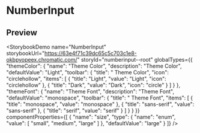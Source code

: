 
# NumberInput
## Preview
<StorybookDemo name="NumberInput" storybookUrl="https://63e4f71c39dc65c5c703c1e8-okbpyopeex.chromatic.com/" storyId="numberinput--root" globalTypes={{
  "themeColor": {
    "name": "Theme Color",
    "description": "Theme Color",
    "defaultValue": "Light",
    "toolbar": {
      "title": " Theme Color",
      "icon": "circlehollow",
      "items": [
        {
          "title": "Light",
          "value": "Light",
          "icon": "circlehollow"
        },
        {
          "title": "Dark",
          "value": "Dark",
          "icon": "circle"
        }
      ]
    }
  },
  "themeFont": {
    "name": "Theme Font",
    "description": "Theme Font",
    "defaultValue": "monospace",
    "toolbar": {
      "title": " Theme Font",
      "items": [
        {
          "title": "monospace",
          "value": "monospace"
        },
        {
          "title": "sans-serif",
          "value": "sans-serif"
        },
        {
          "title": "serif",
          "value": "serif"
        }
      ]
    }
  }
}} componentProperties={[
  {
    "name": "size",
    "type": {
      "name": "enum",
      "value": [
        "small",
        "medium",
        "large"
      ]
    },
    "defaultValue": "large"
  }
]} />
